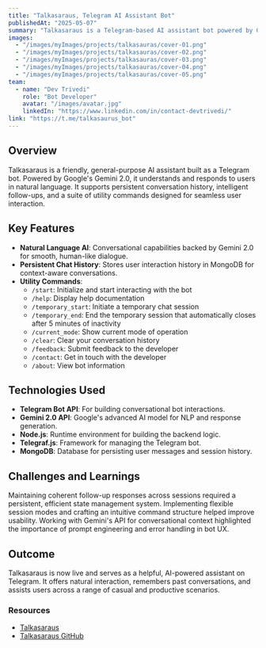 ```yaml
---
title: "Talkasaraus, Telegram AI Assistant Bot"
publishedAt: "2025-05-07"
summary: "Talkasaraus is a Telegram-based AI assistant bot powered by Gemini 2.0. It offers natural language interaction, context-aware responses, and useful utility commands for enhanced conversational support."
images:
  - "/images/myImages/projects/talkasauras/cover-01.png"
  - "/images/myImages/projects/talkasauras/cover-02.png"
  - "/images/myImages/projects/talkasauras/cover-03.png"
  - "/images/myImages/projects/talkasauras/cover-04.png"
  - "/images/myImages/projects/talkasauras/cover-05.png"
team:
  - name: "Dev Trivedi"
    role: "Bot Developer"
    avatar: "/images/avatar.jpg"
    linkedIn: "https://www.linkedin.com/in/contact-devtrivedi/"
link: "https://t.me/talkasaurus_bot"
---
```


## Overview

Talkasaraus is a friendly, general-purpose AI assistant built as a Telegram bot. Powered by Google's Gemini 2.0, it understands and responds to users in natural language. It supports persistent conversation history, intelligent follow-ups, and a suite of utility commands designed for seamless user interaction.

## Key Features

- **Natural Language AI**: Conversational capabilities backed by Gemini 2.0 for smooth, human-like dialogue.
- **Persistent Chat History**: Stores user interaction history in MongoDB for context-aware conversations.
- **Utility Commands**:
  - `/start`: Initialize and start interacting with the bot
  - `/help`: Display help documentation
  - `/temporary_start`: Initiate a temporary chat session
  - `/temporary_end`: End the temporary session that automatically closes after 5 minutes of inactivity
  - `/current_mode`: Show current mode of operation
  - `/clear`: Clear your conversation history
  - `/feedback`: Submit feedback to the developer
  - `/contact`: Get in touch with the developer
  - `/about`: View bot information

## Technologies Used

- **Telegram Bot API**: For building conversational bot interactions.
- **Gemini 2.0 API**: Google's advanced AI model for NLP and response generation.
- **Node.js**: Runtime environment for building the backend logic.
- **Telegraf.js**: Framework for managing the Telegram bot.
- **MongoDB**: Database for persisting user messages and session history.

## Challenges and Learnings

Maintaining coherent follow-up responses across sessions required a persistent, efficient state management system. Implementing flexible session modes and crafting an intuitive command structure helped improve usability. Working with Gemini's API for conversational context highlighted the importance of prompt engineering and error handling in bot UX.

## Outcome

Talkasaraus is now live and serves as a helpful, AI-powered assistant on Telegram. It offers natural interaction, remembers past conversations, and assists users across a range of casual and productive scenarios.

### Resources

- [Talkasaraus](https://t.me/talkasaurus_bot)
- [Talkasaraus GitHub](https://github.com/IamDevTrivedi/Talkasaurus/)
